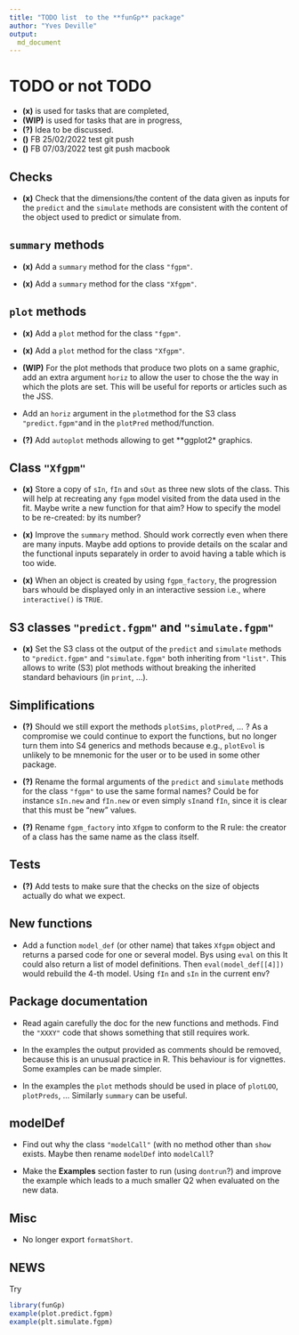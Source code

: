 ```yaml
---
title: "TODO list  to the **funGp** package"
author: "Yves Deville"
output:
  md_document
---
```

		
# TODO or not TODO		
		
- **(x)** is used for tasks that are completed, 
- **(WIP)** is used for tasks that are in progress,
- **(?)** Idea to be discussed.		
- **()** FB 25/02/2022 test git push
- **()** FB 07/03/2022 test git push macbook
		
## Checks

- **(x)** Check that the dimensions/the content of the data given as
  inputs for the `predict` and the `simulate` methods are consistent
  with the content of the object used to predict or simulate from.
		
## `summary` methods

- **(x)** Add a `summary` method for the class `"fgpm"`.

- **(x)** Add a `summary` method for the class `"Xfgpm"`.

## `plot` methods

- **(x)** Add a `plot` method for the class `"fgpm"`.

- **(x)** Add a `plot` method for the class `"Xfgpm"`.

- **(WIP)** For the plot methods that produce two plots on a same graphic, add
  an extra argument `horiz` to allow the user to chose the the way in
  which the plots are set. This will be useful for reports or articles
  such as the JSS.
  
- Add an `horiz` argument in the `plot`method for the S3 class
  `"predict.fgpm"`and in the  `plotPred` method/function.

- **(?)** Add `autoplot` methods allowing to get **ggplot2* graphics.

## Class `"Xfgpm"`

- **(x)** Store a copy of `sIn`, `fIn` and `sOut` as three new slots of
  the class.  This will help at recreating any `fgpm` model visited
  from the data used in the fit. Maybe write a new function for that
  aim?  How to specify the model to be re-created: by its number?

- **(x)** Improve the `summary` method. Should work correctly even
  when there are many inputs. Maybe add options to provide details on
  the scalar and the functional inputs separately in order to avoid
  having a table which is too wide.

- **(x)** When an object is created by using `fgpm_factory`, the
  progression bars whould be displayed only in an interactive session
  i.e., where `interactive()` is `TRUE`.


## S3 classes `"predict.fgpm"` and `"simulate.fgpm"`

- **(x)** Set the S3 class ot the output of the `predict` and
  `simulate` methods to `"predict.fgpm"` and `"simulate.fgpm"` both
  inheriting from `"list"`. This allows to write (S3) plot methods
  without breaking the inherited standard behaviours (in `print`,
  ...).

## Simplifications

- **(?)** Should we still export the methods `plotSims`, `plotPred`,
  ... ? As a compromise we could continue to export the functions, but
  no longer turn them into S4 generics and methods because e.g.,
  `plotEvol` is unlikely to be mnemonic for the user or to be used in
  some other package.

- **(?)** Rename the formal arguments of the `predict` and `simulate`
  methods for the class `"fgpm"` to use the same formal names? Could
  be for instance `sIn.new` and `fIn.new` or even simply `sIn`and
  `fIn`, since it is clear that this must be "new" values.
  
- **(?)** Rename `fgpm_factory` into `Xfgpm` to conform to the R rule:
  the creator of a class has the same name as the class itself.

## Tests

- **(?)** Add tests to make sure that the checks on the size of
  objects actually do what we expect.
  
## New functions

- Add a function `model_def` (or other name) that takes `Xfgpm` object
  and returns a parsed code for one or several model. Bys using `eval`
  on this It could also return a list of model definitions. Then
  `eval(model_def[[4]])` would rebuild the 4-th model. Using `fIn` and
  `sIn` in the current env?

## Package documentation

- Read again carefully the doc for the new functions and methods. Find
  the `"XXXY"` code that shows something that still requires work.

- In the examples the output provided as comments should be removed,
  because this is an unusual practice in R. This behaviour is for
  vignettes. Some examples can be made simpler.
  
- In the examples the `plot` methods should be used in place of 
`plotLOO`,  `plotPreds`, ... Similarly `summary` can be useful. 

## modelDef
 
- Find out why the class `"modelCall"` (with no method other than
`show` exists. Maybe then rename `modelDef` into `modelCall`?

- Make the **Examples** section faster to run (using `dontrun`?)  and
improve the example which leads to a much smaller Q2 when evaluated on
the new data.


## Misc

- No longer export `formatShort`.

## NEWS

Try

```r
library(funGp)
example(plot.predict.fgpm)
example(plt.simulate.fgpm)
```
